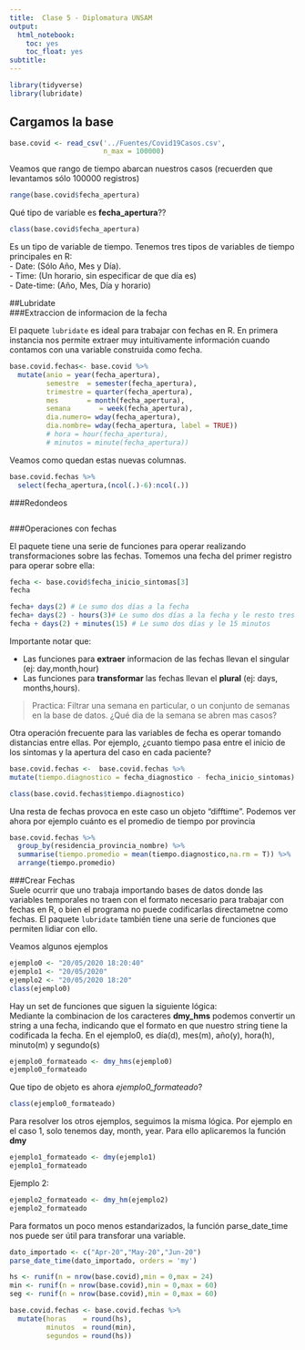 ```yaml
---
title:  Clase 5 - Diplomatura UNSAM
output:
  html_notebook:
    toc: yes
    toc_float: yes
subtitle: 
---
```


```r
library(tidyverse)
library(lubridate)
```

## Cargamos la base

```r
base.covid <- read_csv('../Fuentes/Covid19Casos.csv',
                       n_max = 100000)
```


Veamos que rango de tiempo abarcan nuestros casos (recuerden que levantamos sólo 100000 registros)
```r
range(base.covid$fecha_apertura)
```
Qué tipo de variable es **fecha_apertura**??
```r
class(base.covid$fecha_apertura)
```
Es un tipo de variable de tiempo. Tenemos tres tipos de variables de tiempo principales en R:   
- Date: (Sólo Año, Mes y Día).   
- Time: (Un horario, sin especificar de que día es)  
- Date-time: (Año, Mes, Día y horario)

##Lubridate     
###Extraccion de informacion de la fecha      

El paquete `lubridate` es ideal para trabajar con fechas en R. En primera instancia nos permite extraer muy intuitivamente información cuando contamos con una variable construida como fecha.   

```r
base.covid.fechas<- base.covid %>% 
  mutate(anio = year(fecha_apertura),
         semestre  = semester(fecha_apertura),
         trimestre = quarter(fecha_apertura),
         mes       = month(fecha_apertura),
         semana       = week(fecha_apertura),
         dia.numero= wday(fecha_apertura),
         dia.nombre= wday(fecha_apertura, label = TRUE))
         # hora = hour(fecha_apertura),
         # minutos = minute(fecha_apertura))


```
Veamos como quedan estas nuevas columnas.
```r
base.covid.fechas %>% 
  select(fecha_apertura,(ncol(.)-6):ncol(.))
```

###Redondeos
```r

```


###Operaciones con fechas                 

El paquete tiene una serie de funciones para operar realizando transformaciones sobre las fechas. Tomemos una fecha del primer registro para operar sobre ella: 
```r
fecha <- base.covid$fecha_inicio_sintomas[3]
fecha
```

```r
fecha+ days(2) # Le sumo dos días a la fecha
fecha+ days(2) - hours(3)# Le sumo dos días a la fecha y le resto tres horas
fecha + days(2) + minutes(15) # Le sumo dos días y le 15 minutos
```
Importante notar que:         

- Las funciones para **extraer** informacion de las fechas llevan el singular (ej: day,month,hour)
- Las funciones para **transformar** las fechas llevan el **plural** (ej: days, months,hours).   

> Practica: Filtrar una semana en particular, o un conjunto de semanas en la base de datos. ¿Qué dia de la semana se abren mas casos?    

Otra operación  frecuente para las variables de fecha es operar tomando distancias entre ellas. Por ejemplo, ¿cuanto tiempo pasa entre el inicio de los sintomas y la apertura del caso en cada paciente?
```r
base.covid.fechas <-  base.covid.fechas %>% 
mutate(tiempo.diagnostico = fecha_diagnostico - fecha_inicio_sintomas)  

class(base.covid.fechas$tiempo.diagnostico)
```

Una resta de fechas provoca en este caso un objeto "difftime". Podemos ver ahora por ejemplo cuánto es el promedio de tiempo por provincia 
```r
base.covid.fechas %>% 
  group_by(residencia_provincia_nombre) %>% 
  summarise(tiempo.promedio = mean(tiempo.diagnostico,na.rm = T)) %>% 
  arrange(tiempo.promedio)
```


###Crear Fechas        
Suele ocurrir que uno trabaja importando bases de datos donde las variables temporales no traen con el formato necesario para trabajar con fechas en R, o bien el programa no puede codificarlas directametne como fechas. El paquete `lubridate` también tiene una serie de funciones que permiten lidiar con ello.    

Veamos algunos ejemplos    
```r
ejemplo0 <- "20/05/2020 18:20:40"
ejemplo1 <- "20/05/2020"
ejemplo2 <- "20/05/2020 18:20"
class(ejemplo0)

```
Hay un set de funciones que siguen la siguiente lógica:          
Mediante la combinacion de los caracteres **dmy_hms** podemos convertir un string a una fecha, indicando que el formato en que nuestro string tiene la codificada la fecha. En el ejemplo0, es día(d), mes(m), año(y), hora(h), minuto(m) y segundo(s)

 
```r
ejemplo0_formateado <- dmy_hms(ejemplo0)
ejemplo0_formateado
```
Que tipo de objeto es ahora *ejemplo0_formateado*?
```r
class(ejemplo0_formateado)
```
Para resolver los otros ejemplos, seguimos la misma lógica. Por ejemplo en el caso 1, solo tenemos day, month, year. Para ello aplicaremos la función **dmy**

```r
ejemplo1_formateado <- dmy(ejemplo1)
ejemplo1_formateado
```
Ejemplo 2:
```r
ejemplo2_formateado <- dmy_hm(ejemplo2)
ejemplo2_formateado
```

Para formatos un poco menos estandarizados, la función parse_date_time nos puede ser útil para transforar una variable.
```r
dato_importado <- c("Apr-20","May-20","Jun-20") 
parse_date_time(dato_importado, orders = 'my')

```

```r
hs <- runif(n = nrow(base.covid),min = 0,max = 24)
min <- runif(n = nrow(base.covid),min = 0,max = 60)
seg <- runif(n = nrow(base.covid),min = 0,max = 60)

base.covid.fechas <- base.covid.fechas %>% 
  mutate(horas    = round(hs),
         minutos  = round(min),
         segundos = round(hs))

```


